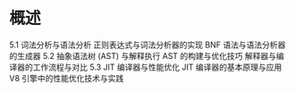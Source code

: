 # 概述

5.1 词法分析与语法分析
正则表达式与词法分析器的实现
BNF 语法与语法分析器的生成器
5.2 抽象语法树 (AST) 与解释执行
AST 的构建与优化技巧
解释器与编译器的工作流程与对比
5.3 JIT 编译器与性能优化
JIT 编译器的基本原理与应用
V8 引擎中的性能优化技术与实践